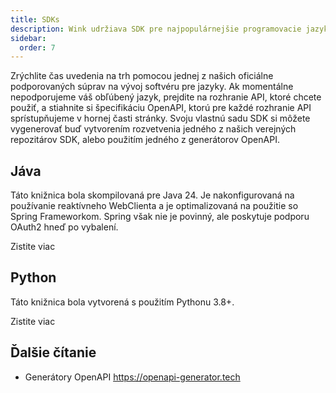 ```yaml
---
title: SDKs
description: Wink udržiava SDK pre najpopulárnejšie programovacie jazyky.
sidebar:
  order: 7
---
```


Zrýchlite čas uvedenia na trh pomocou jednej z našich oficiálne podporovaných súprav na vývoj softvéru pre jazyky.
Ak momentálne nepodporujeme váš obľúbený jazyk, prejdite na rozhranie API, ktoré chcete použiť, a stiahnite si špecifikáciu OpenAPI, ktorú pre každé rozhranie API sprístupňujeme v hornej časti stránky. Svoju vlastnú sadu SDK si môžete vygenerovať buď vytvorením rozvetvenia jedného z našich verejných repozitárov SDK, alebo použitím jedného z generátorov OpenAPI.

## Jáva

Táto knižnica bola skompilovaná pre Java 24. Je nakonfigurovaná na používanie reaktívneho WebClienta a je optimalizovaná na použitie so Spring Frameworkom. Spring však nie je povinný, ale poskytuje podporu OAuth2 hneď po vybalení.

<LinkButton href="https://github.com/wink-travel/wink-sdk-java" variant="secondary" icon="external">
  Zistite viac
</LinkButton>


## Python

Táto knižnica bola vytvorená s použitím Pythonu 3.8+.

<LinkButton href="https://github.com/wink-travel/wink-sdk-python" variant="secondary" icon="external">
  Zistite viac
</LinkButton>


## Ďalšie čítanie

* Generátory OpenAPI https://openapi-generator.tech

